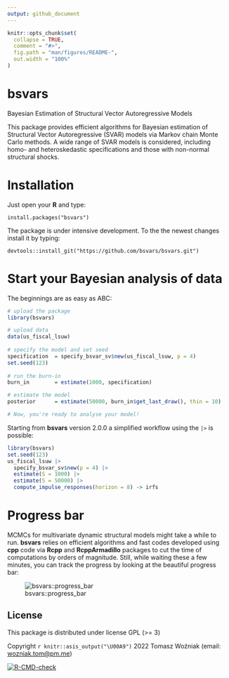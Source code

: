 ```yaml
---
output: github_document
---
```


<!-- README.md is generated from README.Rmd. Please edit that file -->

```r
knitr::opts_chunk$set(
  collapse = TRUE,
  comment = "#>",
  fig.path = "man/figures/README-",
  out.width = "100%"
)
```

# bsvars

Bayesian Estimation of Structural Vector Autoregressive Models

This package provides efficient algorithms for Bayesian estimation of Structural Vector Autoregressive (SVAR) models via Markov chain Monte Carlo methods. A wide range of SVAR models is considered, including homo- and heteroskedastic specifications and those with non-normal structural shocks.

# Installation

Just open your **R** and type:
```
install.packages("bsvars")
```

The package is under intensive development. To the the newest changes install it by typing:
```
devtools::install_git("https://github.com/bsvars/bsvars.git")
```

# Start your Bayesian analysis of data

The beginnings are as easy as ABC:
```r
# upload the package
library(bsvars)

# upload data
data(us_fiscal_lsuw)
 
# specify the model and set seed
specification  = specify_bsvar_sv$new(us_fiscal_lsuw, p = 4)
set.seed(123)
 
# run the burn-in
burn_in        = estimate(1000, specification)

# estimate the model
posterior      = estimate(50000, burn_in$get_last_draw(), thin = 10)

# Now, you're ready to analyse your model!
```

Starting from **bsvars** version 2.0.0 a simplified workflow using the `|>` is possible:
```r
library(bsvars)
set.seed(123)
us_fiscal_lsuw |>
  specify_bsvar_sv$new(p = 4) |>
  estimate(S = 1000) |> 
  estimate(S = 50000) |> 
  compute_impulse_responses(horizon = 8) -> irfs
```

# Progress bar

MCMCs for multivariate dynamic structural models might take a while to run. **bsvars** relies on efficient algorithms and fast codes developed using **cpp** code via **Rcpp** and **RcppArmadillo** packages to cut the time of computations by orders of magnitude. Still, while waiting these a few minutes, you can track the progress by looking at the beautiful progress bar:

![bsvars::progress_bar](inst/varia/progress.png)

## License

This package is distributed under license GPL (>= 3)

Copyright `r knitr::asis_output("\U00A9")` 2022  Tomasz Woźniak (email: <wozniak.tom@pm.me>)

<!-- badges: start -->
[![R-CMD-check](https://github.com/bsvars/bsvars/actions/workflows/R-CMD-check.yaml/badge.svg)](https://github.com/bsvars/bsvars/actions/workflows/R-CMD-check.yaml)
  <!-- badges: end -->